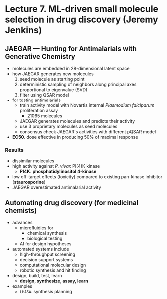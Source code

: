 # Lecture 7. ML-driven small molecule selection in drug discovery (Jeremy Jenkins)

## JAEGAR &mdash; Hunting for Antimalarials with Generative Chemistry
- molecules are embedded in 28-dimensional latent space
- how JAEGAR generates new molecules
  1. seed molecule as starting point
  2. deterministic sampling of neighbors along principal axes proportional to eigenvalue (SVD)
  3. filter using QSAR model
- for testing antimalarials
  - train activity model with Novartis internal _Plasmodium falciparum_ proliferation assay
    - 21065 molecules
  - JAEGAR generates molecules and predicts their activity
  - use 3 proprietary molecules as seed molecules
  - consensus check JAEGAR's activities with different pQSAR model
- **EC50**. dose effective in producing 50% of maximal response

### Results
- dissimilar molecules
- high activity against _P. vivax_ PI(4)K kinase
  - **PI4K**. **phosphatidylinositol 4-kinase**
- low off-target effects (toxicity) compared to existing pan-kinase inhibitor (**staurosporine**)
- JAEGAR overestimated antimalarial activity

## Automating drug discovery (for medicinal chemists)
- advances
  - microfluidics for
    - chemical synthesis
    - biological testing
  - AI for design hypotheses
- automated systems include
  - high-throughput screening
  - decision support systems
  - computational molecular design
  - robotic synthesis and hit finding
- design, build, test, learn
  - **design, synthesize, assay, learn**
- examples
  - `LHASA`. synthesis planning
